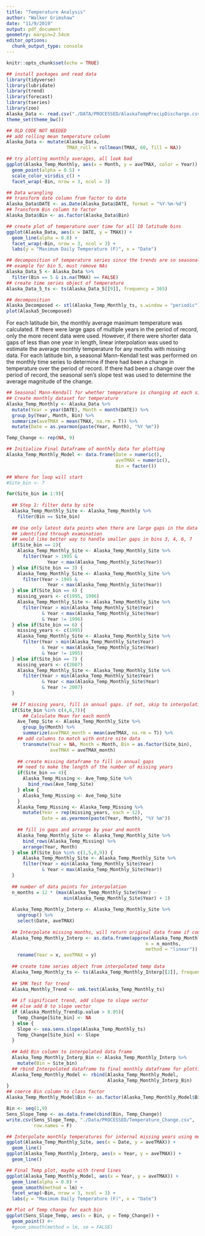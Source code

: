 ```yaml
---
title: "Temperature Analysis"
author: "Walker Grimshaw"
date: "11/9/2019"
output: pdf_document
geometry: margin=2.54cm
editor_options: 
  chunk_output_type: console
---
```


```r
knitr::opts_chunk$set(echo = TRUE)
```

```r
## install packages and read data
library(tidyverse)
library(lubridate)
library(trend)
library(forecast)
library(tseries)
library(zoo)
Alaska_Data <- read.csv("./DATA/PROCESSED/AlaskaTempPrecipDischarge.csv")
theme_set(theme_bw())
```

```r
## OLD CODE NOT NEEDED
## add rolling mean temperature column
Alaska_Data <- mutate(Alaska_Data,
                      TMAX_roll = rollmean(TMAX, 60, fill = NA))

## try plotting monthly averages, all look bad
ggplot(Alaska_Temp_Monthly, aes(x = Month, y = aveTMAX, color = Year)) +
  geom_point(alpha = 0.5) +
  scale_color_viridis_c() +
  facet_wrap(~Bin, nrow = 3, ncol = 3)

```


```r
## Data wrangling
## transform date column from factor to date
Alaska_Data$DATE <- as.Date(Alaska_Data$DATE, format = "%Y-%m-%d")
## Transform Bin column to factor
Alaska_Data$Bin <- as.factor(Alaska_Data$Bin)

## create plot of temperature over time for all 10 latitude bins
ggplot(Alaska_Data, aes(x = DATE, y = TMAX)) +
  geom_line(alpha = 0.8) +
  facet_wrap(~Bin, nrow = 3, ncol = 3) +
  labs(y = "Maximum Daily Temperature (F)", x = "Date")

```

```r
## decomposition of temperature series since the trends are so seasonal
## example for bin 5, must remove NAs
Alaska_Data_5 <- Alaska_Data %>%
  filter(Bin == 5 & is.na(TMAX) == FALSE)
## create time series object of temperature
Alaska_Data_5_ts <- ts(Alaska_Data_5[[9]], frequency = 365)

## decomposition
Alaska_Decomposed <- stl(Alaska_Temp_Monthly_ts, s.window = "periodic")
plot(Alaska5_Decomposed)
```

For each latitude bin, the monthly average maximum temperature was calculated. If there were large gaps of multiple years in the period of record, only the more recent data were used. However, if there were shorter data gaps of less than one year in length, linear interpolation was used to estimate the average monthly temperature for any months with missing data. For each latitude bin, a seasonal Mann-Kendall test was performed on the monthly time series to determine if there had been a change in temperature over the period of record. If there had been a change over the period of record, the seasonal sen's slope test was used to determine the average magnitude of the change.

```r
## Seasonal Mann-Kendall for whether temperature is changing at each site
## Create monthly dataset for temperature
Alaska_Temp_Monthly <- Alaska_Data %>%
  mutate(Year = year(DATE), Month = month(DATE)) %>%
  group_by(Year, Month, Bin) %>%
  summarize(aveTMAX = mean(TMAX, na.rm = T)) %>%
  mutate(Date = as.yearmon(paste(Year, Month), "%Y %m"))

Temp_Change <- rep(NA, 9)

## Initialize Final Dataframe of monthly data for plotting
Alaska_Temp_Monthly_Model <- data.frame(Date = numeric(),
                                        aveTMAX = numeric(),
                                        Bin = factor())

## Where for loop will start
#Site_bin <- 7

for(Site_bin in 1:9){
  
  ## Step 1: filter data by site
  Alaska_Temp_Monthly_Site <- Alaska_Temp_Monthly %>%
    filter(Bin == Site_bin)
  
  ## Use only latest data points when there are large gaps in the data record
  ## identified through examination
  ## would like better way to handle smaller gaps in bins 3, 4, 6, 7
  if(Site_bin == 2){
    Alaska_Temp_Monthly_Site <- Alaska_Temp_Monthly_Site %>%
      filter(Year > 1995 &
               Year < max(Alaska_Temp_Monthly_Site$Year))
  } else if(Site_bin == 3) {
    Alaska_Temp_Monthly_Site <- Alaska_Temp_Monthly_Site %>%
      filter(Year > 1945 &
               Year < max(Alaska_Temp_Monthly_Site$Year))
  } else if(Site_bin == 4) {
    missing_years <- c(1995, 1996)
    Alaska_Temp_Monthly_Site <- Alaska_Temp_Monthly_Site %>%
      filter(Year > min(Alaska_Temp_Monthly_Site$Year)
             & Year < max(Alaska_Temp_Monthly_Site$Year)
             & Year != 1996)
  } else if(Site_bin == 6) {
    missing_years <- c(1995)
    Alaska_Temp_Monthly_Site <- Alaska_Temp_Monthly_Site %>%
      filter(Year > min(Alaska_Temp_Monthly_Site$Year)
             & Year < max(Alaska_Temp_Monthly_Site$Year)
             & Year != 1995)
  } else if(Site_bin == 7) {
    missing_years <- c(2007)
    Alaska_Temp_Monthly_Site <- Alaska_Temp_Monthly_Site %>%
      filter(Year > min(Alaska_Temp_Monthly_Site$Year)
             & Year < max(Alaska_Temp_Monthly_Site$Year)
             & Year != 2007)
  }
  
  ## If missing years, fill in annual gaps. if not, skip to interpolating months
  if(Site_bin %in% c(4,6,7)){
      ## Calculate Mean for each month
    Ave_Temp_Site <- Alaska_Temp_Monthly_Site %>%
      group_by(Month) %>%
      summarize(aveTMAX_month = mean(aveTMAX, na.rm = T)) %>%
    ## add columns to match with entire site data
      transmute(Year = NA, Month = Month, Bin = as.factor(Site_bin),
                aveTMAX = aveTMAX_month)
    
    ## create missing dataframe to fill in annual gaps
    ## need to make the length of the number of missing years
    if(Site_bin == 4){
      Alaska_Temp_Missing <- Ave_Temp_Site %>%
        bind_rows(Ave_Temp_Site)
    } else {
      Alaska_Temp_Missing <- Ave_Temp_Site
    }
    Alaska_Temp_Missing <- Alaska_Temp_Missing %>%
      mutate(Year = rep(missing_years, each = 12),
             Date = as.yearmon(paste(Year, Month), "%Y %m"))
        
    ## fill in gaps and arrange by year and month
    Alaska_Temp_Monthly_Site <- Alaska_Temp_Monthly_Site %>%
      bind_rows(Alaska_Temp_Missing) %>%
      arrange(Year, Month)
  } else if(Site_bin %in% c(1,5,8,9)) {
      Alaska_Temp_Monthly_Site <- Alaska_Temp_Monthly_Site %>%
      filter(Year > min(Alaska_Temp_Monthly_Site$Year)
             & Year < max(Alaska_Temp_Monthly_Site$Year))
  }
  
  ## number of data points for interpolation
  n_months = 12 * (max(Alaska_Temp_Monthly_Site$Year) -
                     min(Alaska_Temp_Monthly_Site$Year) + 1)
  
  Alaska_Temp_Monthly_Interp <- Alaska_Temp_Monthly_Site %>%
    ungroup() %>%
    select(Date, aveTMAX)
  
  ## Interpolate missing months, will return original data frame if complete
  Alaska_Temp_Monthly_Interp <- as.data.frame(approx(Alaska_Temp_Monthly_Interp,
                                                   n = n_months,
                                                   method = "linear")) %>%
    rename(Year = x, aveTMAX = y)
  
  ## create time series object from interpolated temp data
  Alaska_Temp_Monthly_ts <- ts(Alaska_Temp_Monthly_Interp[[2]], frequency = 12)
    
  ## SMK Test for trend
  Alaska_Monthly_Trend <- smk.test(Alaska_Temp_Monthly_ts)
  
  ## if significant trend, add slope to slope vector
  ## else add 0 to slope vector
  if (Alaska_Monthly_Trend$p.value > 0.05){
    Temp_Change[Site_bin] <- NA
  } else {
    Slope <- sea.sens.slope(Alaska_Temp_Monthly_ts)
    Temp_Change[Site_bin] <- Slope
  }
  
  ## Add Bin column to interpolated data frame
  Alaska_Temp_Monthly_Interp_Bin <- Alaska_Temp_Monthly_Interp %>%
    mutate(Bin = Site_bin)
  ## rbind Interpolated dataframe to final monthly dataframe for plotting
  Alaska_Temp_Monthly_Model <- rbind(Alaska_Temp_Monthly_Model,
                                     Alaska_Temp_Monthly_Interp_Bin)
}
## coerce Bin column to class factor
Alaska_Temp_Monthly_Model$Bin <- as.factor(Alaska_Temp_Monthly_Model$Bin)

Bin <- seq(1,9)
Sens_Slope_Temp <- as.data.frame(cbind(Bin, Temp_Change))
write.csv(Sens_Slope_Temp, "./Data/PROCESSED/Temperature_Change.csv",
          row.names = F)

```


```r
## Interpolate monthly temperatures for internal missing years using monthly averages
ggplot(Alaska_Temp_Monthly_Site, aes(x = Date, y = aveTMAX)) +
  geom_line()
ggplot(Alaska_Temp_Monthly_Interp, aes(x = Year, y = aveTMAX)) +
  geom_line()

```


```r
## Final Temp plot, maybe with trend lines
ggplot(Alaska_Temp_Monthly_Model, aes(x = Year, y = aveTMAX)) +
  geom_line(alpha = 0.8) +
  geom_smooth(method = lm) +
  facet_wrap(~Bin, nrow = 3, ncol = 3) +
  labs(y = "Maximum Daily Temperature (F)", x = "Date")

## Plot of Temp change for each bin
ggplot(Sens_Slope_Temp, aes(x = Bin, y = Temp_Change)) +
  geom_point() #+
  #geom_smooth(method = lm, se = FALSE)
```

